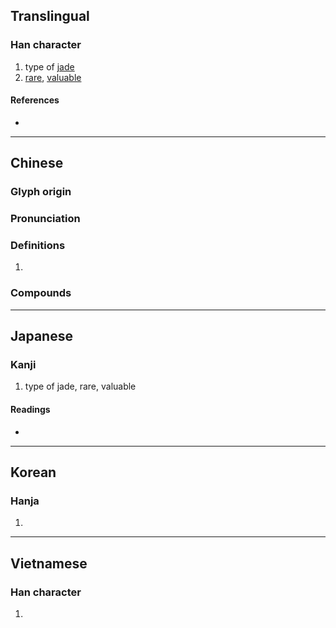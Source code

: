 {{also|玮}}
{{character info/new}}
==Translingual==

===Han character===
{{Han char|rn=96|rad=玉|as=09|sn=13|four=14156|canj=MGDMQ|ids=⿰𤣩韋}}

# type of [[jade]]
# [[rare]], [[valuable]]

====References====
* {{Han ref|kx=0737.050|dkj=21107|dj=1148.080|hdz=21129.010|uh=744B|ud=29771|bh=DEB3|bd=57011}}

----

==Chinese==
{{zh-forms|s=玮}}

===Glyph origin===
{{Han etym}}

===Pronunciation===
{{zh-pron
|m=wěi
|c=wai5
|mc=y
|oc=y
|cat=
}}

===Definitions===
{{zh-hanzi}}

# {{rfdef|zh}}

===Compounds===
{{zh-der|瑋寶|瑰瑋|瑋質|琦瑋}}

----

==Japanese==

===Kanji===
{{ja-kanji|grade=|rs=玉09}}

# type of jade, rare, valuable

====Readings====
* {{ja-readings|on=[[い]] (i)|kun=}}

----

==Korean==

===Hanja===
{{ko-hanja|hangeul=위|eumhun=|rv=wi|mr=wi|y=wi}}

# {{defn|lang=ko|sort=玉09}}

----

==Vietnamese==

===Han character===
{{vi-hantu|vĩ|rs=玉09}}

# {{defn|vi}}